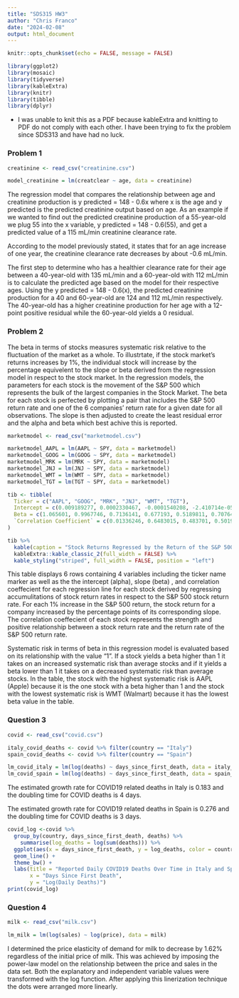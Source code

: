 ```yaml
---
title: "SDS315 HW3"
author: "Chris Franco"
date: "2024-02-08"
output: html_document
---
```


```r
knitr::opts_chunk$set(echo = FALSE, message = FALSE)

library(ggplot2)
library(mosaic)
library(tidyverse)
library(kableExtra)
library(knitr)
library(tibble)
library(dplyr)
```

* I was unable to knit this as a PDF because kableExtra and knitting to PDF do not comply with each other. I have been trying to fix the problem since SDS313 and have had no luck. 

### Problem 1 ### 

```r
creatinine <- read_csv("creatinine.csv")

model_creatinine = lm(creatclear ~ age, data = creatinine)
```

The regression model that compares the relationship between age and creatinine production is y predicted = 148 - 0.6x where x is the age and y predicted is the predicted creatinine output based on age. As an example if we wanted to find out the predicted creatinine production of a 55-year-old we plug 55 into the x variable, y predicted = 148 - 0.6(55), and get a predicted value of a 115 mL/min creatinine clearance rate. 

According to the model previously stated, it states that for an age increase of one year, the creatinine clearance rate decreases by about -0.6 mL/min. 

The first step to determine who has a healthier clearance rate for their age between a 40-year-old with 135 mL/min and a 60-year-old with 112 mL/min is to calculate the predicted age based on the model for their respective ages. Using the y predicted = 148 - 0.6(x), the predicted creatinine production for a 40 and 60-year-old are 124 and 112 mL/min respectively. The 40-year-old has a higher creatinine production for her age with a 12-point positive residual while the 60-year-old yields a 0 residual. 

### Problem 2 ### 

The beta in terms of stocks measures systematic risk relative to the fluctuation of the market as a whole. To illustrtate, if the stock market's returns increases by 1%, the individual stock will increase by the percentage equivelent to the slope or beta derived from the regression model in respect to the stock market. In the regression models, the parameters for each stock is the movement of the S&P 500 which represents the bulk of the largest companies in the Stock Market. The beta for each stock is perfected by plotting a pair that includes the S&P 500 return rate and one of the 6 companies' return rate for a given date for all observations. The slope is then adjusted to create the least residual error and the alpha and beta which best achive this is reported.

```r
marketmodel <- read_csv("marketmodel.csv")

marketmodel_AAPL = lm(AAPL ~ SPY, data = marketmodel)
marketmodel_GOOG = lm(GOOG ~ SPY, data = marketmodel)
marketmodel_MRK = lm(MRK ~ SPY, data = marketmodel)
marketmodel_JNJ = lm(JNJ ~ SPY, data = marketmodel)
marketmodel_WMT = lm(WMT ~ SPY, data = marketmodel)
marketmodel_TGT = lm(TGT ~ SPY, data = marketmodel)


```


```r
tib <- tibble(
  Ticker = c("AAPL", "GOOG", "MRK", "JNJ", "WMT", "TGT"),
  Intercept = c(0.009189277, 0.0002330467, -0.0001540208, -2.410714e-05, 0.0006781104, 0.001583341),
  Beta = c(1.065601, 0.9967746, 0.7136141, 0.677193, 0.5189811, 0.7076485),
  `Correlation Coefficient` = c(0.01336246, 0.6483015, 0.483701, 0.501943, 0.2853233, 0.2478813)
)
```


```r
tib %>%
  kable(caption = "Stock Returns Regressed by the Return of the S&P 500") %>% 
  kableExtra::kable_classic_2(full_width = FALSE) %>%
  kable_styling("striped", full_width = FALSE, position = "left")

```

This table displays 6 rows containing 4 variables including the ticker name marker as well as the the intercept (alpha), slope (beta) , and correlation coeffecient for each regression line for each stock derived by regressing accumulitations of stock return rates in respect to the S&P 500 stock return rate. For each 1% increase in the S&P 500 return, the stock return for a company increased by the percentage points of its corresponding slope. The correlation coeffecient of each stock represents the strength and positive relationship between a stock return rate and the return rate of the S&P 500 return rate. 

Systematic risk in terms of beta in this regression model is evaluated based on its relationship with the value "1". If a stock yields a beta higher than 1 it takes on an increased systematic risk than average stocks and if it yields a beta lower than 1 it takes on a decreased systematic risk than average stocks. In the table, the stock with the highest systematic risk is AAPL (Apple) because it is the one stock with a beta higher than 1 and the stock with the lowest systematic risk is WMT (Walmart) because it has the lowest beta value in the table. 

### Question 3 ###

```r
covid <- read_csv("covid.csv")
```



```r
italy_covid_deaths <- covid %>% filter(country == "Italy")
spain_covid_deaths <- covid %>% filter(country == "Spain")

lm_covid_italy = lm(log(deaths) ~ days_since_first_death, data = italy_covid_deaths)
lm_covid_spain = lm(log(deaths) ~ days_since_first_death, data = spain_covid_deaths)
```

The estimated growth rate for COVID19 related deaths in Italy is 0.183 and the doubling time for COVID deaths is 4 days. 

The estimated growth rate for COVID19 related deaths in Spain is 0.276 and the doubling time for COVID deaths is 3 days.

```r
covid_log <-covid %>%
  group_by(country, days_since_first_death, deaths) %>%
    summarise(log_deaths = log(sum(deaths))) %>%
  ggplot(aes(x = days_since_first_death, y = log_deaths, color = country, group = country)) +
  geom_line() +
  theme_bw() +
  labs(title = "Reported Daily COVID19 Deaths Over Time in Italy and Spain",
       x = "Days Since First Death",
       y = "Log(Daily Deaths)") 
print(covid_log)
```

### Question 4 ###

```r
milk <- read_csv("milk.csv")

lm_milk = lm(log(sales) ~ log(price), data = milk)
```

I determined the price elasticity of demand for milk to decrease by 1.62% regardless of the initial price of milk. This was achieved by imposing the power-law model on the relationship between the price and sales in the data set. Both the explanatory and independent variable values were transformed with the log function. After applying this linerization technique the dots were arranged more linearly. 